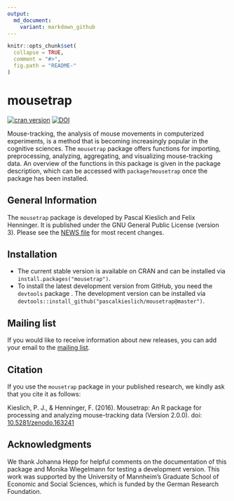```yaml
---
output:
  md_document:
    variant: markdown_github
---
```


<!-- README.md is generated from README.Rmd. Please edit that file -->

```r
knitr::opts_chunk$set(
  collapse = TRUE,
  comment = "#>",
  fig.path = "README-"
)
```

# mousetrap

[![cran version](http://www.r-pkg.org/badges/version/mousetrap)](https://CRAN.R-project.org/package=mousetrap)
[![DOI](https://zenodo.org/badge/22029/PascalKieslich/mousetrap.svg)](https://zenodo.org/badge/latestdoi/22029/PascalKieslich/mousetrap)

Mouse-tracking, the analysis of mouse movements in computerized experiments, is a method that is becoming increasingly popular in the cognitive sciences.
The `mousetrap` package offers functions for importing, preprocessing, analyzing, aggregating, and visualizing mouse-tracking data.
An overview of the functions in this package is given in the package description, which can be accessed with `package?mousetrap` once the package has been installed.

## General Information

The `mousetrap` package is developed by Pascal Kieslich and Felix Henninger. It is published under the GNU General Public License (version 3). Please see the [NEWS file](NEWS.md) for most recent changes.

## Installation

* The current stable version is available on CRAN and can be installed via `install.packages("mousetrap")`.
* To install the latest development version from GitHub, you need the `devtools` package .
  The development version can be installed via `devtools::install_github("pascalkieslich/mousetrap@master")`.

## Mailing list

If you would like to receive information about new releases, you can add your email to the [mailing list](http://eepurl.com/co1AqX).


## Citation

If you use the `mousetrap` package in your published research, we kindly ask that you cite it as follows:

Kieslich, P. J., & Henninger, F. (2016).
Mousetrap: An R package for processing and analyzing mouse-tracking data (Version 2.0.0).
doi:
[10.5281/zenodo.163241](https://doi.org/10.5281/zenodo.163241)

## Acknowledgments

We thank Johanna Hepp for helpful comments on the documentation of this package and Monika Wiegelmann for testing a development version. This work was supported by the University of Mannheim’s Graduate School of Economic and Social Sciences, which is funded by the German Research Foundation.